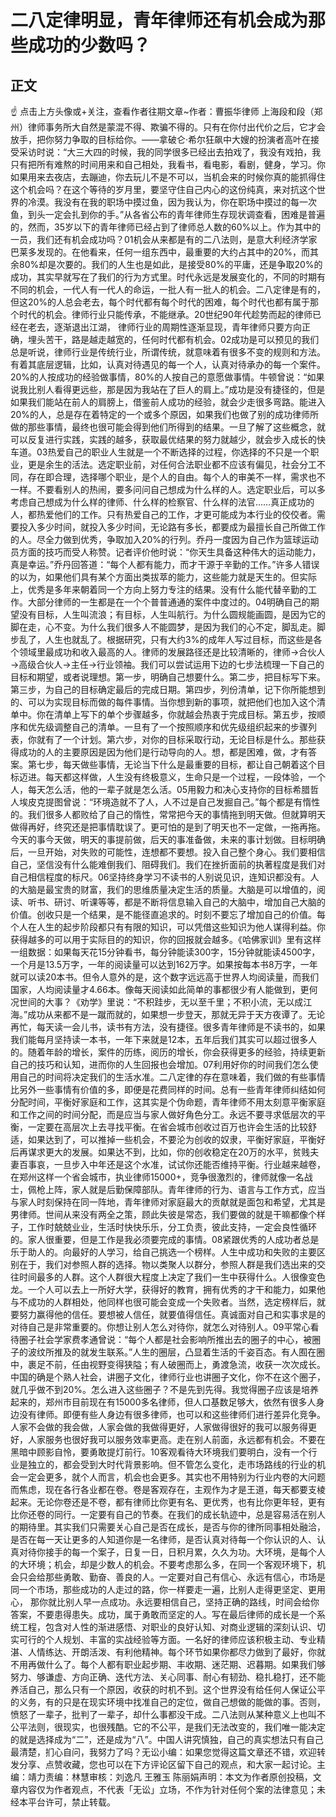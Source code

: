 # 二八定律明显，青年律师还有机会成为那些成功的少数吗？
## 正文
☝ 点击上方头像或+关注，查看作者往期文章~作者：曹振华律师 上海段和段（郑州）律师事务所大自然是蒙混不得、欺骗不得的。只有在你付出代价之后，它才会放手，把你努力争取的目标给你。——拿破仑·希尔狂飙中大嫂的扮演者高叶在接受采访时说：“大三大四的时候，我的同学很多已经出去拍戏了，我没有戏拍，我只有把所有难熬的时间用来和自己相处，我看书，看电影，看剧，健身，学习。你如果用来去夜店，去蹦迪，你去玩儿不是不可以，当机会来的时候你真的能抓得住这个机会吗？在这个等待的岁月里，要坚守住自己内心的这份纯真，来对抗这个世界的冷漠。我没有在我的职场中摸过鱼，因为我认为，你在职场中摸过的每一次鱼，到头一定会扎到你的手。”从各省公布的青年律师生存现状调查看，困难是普遍的，然而，35岁以下的青年律师已经占到了律师总人数的60%以上。作为其中的一员，我们还有机会成功吗？01机会从来都是有的二八法则，是意大利经济学家巴莱多发现的。在他看来，任何一组东西中，最重要的大约占其中的20%，而其余80%却是次要的。我们的人生也是如此，是接受80%的平庸，还是争取20%的成功，其实早就写在了我们的行为方式里。时代永远是发展变化的，不同的时期有不同的机会，一代人有一代人的命运，一批人有一批人的机会。二八定律是有的，但这20%的人总会老去，每个时代都有每个时代的困难，每个时代也都有属于那个时代的机会。律师行业只能传承，不能继承。20世纪90年代趁势而起的律师已经在老去，逐渐退出江湖， 律师行业的周期性逐渐显现，青年律师只要方向正确，埋头苦干，路是越走越宽的，任何时代都有机会。02成功是可以预见的我们总是听说，律师行业是传统行业，所谓传统，就意味着有很多不变的规则和方法。有着其底层逻辑，比如，认真对待遇见的每一个人，认真对待承办的每一个案件。20%的人按成功的经验做事情，80%的人按自己的意愿做事情。牛顿曾说：“如果说我比别人看得更远些，那是因为我站在了巨人的肩上。”成功是没有捷径的，但是如果我们能站在前人的肩膀上，借鉴前人成功的经验，就会少走很多弯路。能进入20%的人，总是存在着特定的一个或多个原因，如果我们也做了别的成功律师所做的那些事情，最终也很可能会得到他们所得到的结果。一旦了解了这些概念，就可以反复进行实践，实践的越多，获取最优结果的努力就越少，就会步入成长的快车道。03热爱自己的职业人生就是一个不断选择的过程，你选择的不只是一个职业，更是余生的活法。选定职业前，对任何合法职业都不应该有偏见，社会分工不同，存在即合理，选择哪个职业，是个人的自由。每个人的审美不一样，需求也不一样。不要看别⼈的热闹，要多问问自己想成为什么样的人。选定职业后，可以多考虑自己想成为什么样的律师、什么样的检察官、什么样的法官……真正成功的人，都热爱他们的工作。只有热爱自己的工作，才更可能成为本行业的佼佼者。需要投入多少时间，就投入多少时间，无论路有多长，都要成为最擅长自己所做工作的人。尽全力做到优秀，争取加入20%的行列。乔丹一度因为自己作为篮球运动员方面的技巧而受人称赞。记者评价他时说：“你天生具备这种伟大的运动能力，真是幸运。”乔丹回答道：“每个人都有能力，而才干源于辛勤的工作。”许多人错误的以为，如果他们具有某个方面出类拔萃的能力，这些能力就是天生的。但实际上，优秀是多年来朝着同一个方向上努力专注的结果。没有什么能代替辛勤的工作。大部分律师的一生都是在一个个普普通通的案件中度过的。04明确自己的期望没有目标，人生叫流浪；有目标，人生叫航行。为什么圆规能画圆，是因为它的脚在走，心不变。为什么我们很多人不能圆梦，是因为我们的心不定，脚乱走。脚步乱了，人生也就乱了。根据研究，只有大约3%的成年人写过目标，而这些是各个领域里最成功和收入最高的人。律师的发展路径还是比较清晰的，律师→合伙人→高级合伙人→主任→行业领袖。我们可以尝试运用下边的七步法梳理一下自己的目标和期望，或者说理想。第一步，明确自己想要什么。第二步，把目标写下来。第三步，为自己的目标确定最后的完成日期。第四步，列份清单，记下你所能想到的、可以为实现目标而做的每件事情。当你想到新的事项，就把他们也加入这个清单中。你在清单上写下的单个步骤越多，你就越会热衷于完成目标。第五步，按顺序和优先级调整自己的清单。一旦有了一个按照顺序和优先级组织起来的步骤列表，你就有了一个计划。第六步，对你的目标采取行动，无论目标是什么。那些获得成功的人的主要原因是因为他们是行动导向的人。想，都是困难，做，才有答案。第七步，每天做些事情，无论当下什么是最重要的目标，都让自己朝着这个目标迈进。每天都这样做，人生没有终极意义，生命只是一个过程，一段体验，一个人，每天怎么活，他的一辈子就是怎么活。05用毅力和决心支持你的目标希腊哲人埃皮克提图曾说：“环境造就不了人，人不过是自己发掘自己。”每个都是有惰性的。我们很多人都败给了自己的惰性，常常把今天的事情拖到明天做。但就算明天做得再好，终究还是把事情耽误了。更可怕的是到了明天也不一定做，一拖再拖。今天的事今天做，明天的事提前做，后天的事准备做，未来的事计划做。目标明确后，一旦开始，对失败的可能性，连想都不要想。投入自己整个身心。我们要相信自己，坚信没有什么能难倒我们、阻碍我们。我们在挫折面前的执著程度是我们对自己相信程度的标尺。06坚持终身学习不读书的人别说见识，连知识都没有。人的大脑是最宝贵的财富，我们的思维质量决定生活的质量。大脑是可以增值的，阅读、听书、研讨、听课等等，都是不断将信息输入自己的大脑中，增加自己大脑的价值。创收只是一个结果，是不能径直追求的。时刻不要忘了增加自己的价值。每个人在人生的起步阶段都只有有限的知识，可以凭借这些知识为他人谋得利益。你获得越多的可以用于实际目的的知识，你的回报就会越多。《哈佛家训》里有这样一组数据：如果每天花15分钟看书，每分钟能读300字，15分钟就能读4500字，一个月是13.5万字，一年的阅读量可以达到162万字。如果按每本书8万字，一年就可以读20本书。但令人意外的是，这个数字远远高于世界人均阅读量，而我们国家，人均阅读量才4.66本。像每天阅读如此简单的事都很少有人能做到，更何况世间的大事？《劝学》里说：“不积跬步，无以至千里；不积小流，无以成江海。”成功从来都不是一蹴而就的，如果想一步登天，那就无异于天方夜谭了。无论再忙，每天读一会儿书，读书有方法，没有捷径。很多青年律师是不读书的，如果我们能每月坚持读一本书，一年下来就是12本，五年后我们其实可以超过很多人的。随着年龄的增长，案件的历练，阅历的增长，你会获得更多的经验，持续更新自己的技巧和认知，进而你的人生回报也会增加。07利用好你的时间我们怎么使用自己的时间将决定我们的生活水准。二八定律的存在意味着，我们做的有些事情比另外一些事情有价值的多，即便是花费同样的时间。总有一些青年律师纠结如何分配时间，平衡好家庭和工作，这其实是个伪命题，青年律师不用太刻意平衡家庭和工作之间的时间分配，而是应当与家人做好角色分工。永远不要寻求低层次的平衡，一定要在高层次上去寻找平衡。在省会城市创收过百万也许会生活的比较舒适，如果达到了，可以推掉一些机会，不要沦为创收的奴隶，平衡好家庭，平衡好后再谋求更大的发展。如果达不到，比如，你的创收稳定在20万的水平，贫贱夫妻百事哀，一旦步入中年还是这个水准，试试你还能否维持平衡。行业越来越卷，在郑州这样一个省会城市，执业律师15000+，竞争很激烈的，律师就像一名战士，佩枪上阵，家人就是后勤保障部队。青年律师的行为、语言与工作方式，应当与家人时刻保持在同一阵地，青年律师对家庭最大的贡献就是面包和希望，尤其是男律师。世间从来没有两全之策，顾此失彼是常态，我们要做的就是干嘛都像个样子，工作时兢兢业业，生活时快快乐乐，分工负责，彼此支持，一定会良性循环的。家人很重要，但是工作是我必须要完成的事情。08紧跟优秀的人成功者总是乐于助人的。向最好的人学习，给自己挑选一个榜样。人生中成功和失败的主要区别在于，我们对参照人群的选择。物以类聚人以群分，参照人群是我们选出来的交往时间最多的人群。这个人群很大程度上决定了我们一生中获得什么。人很像变色龙。一个人可以去上一所好大学，获得好的教育，拥有优秀的才干和能力，如果他与不成功的人群相处，他同样也很可能会变成一个失败者。当然，选定榜样后，就要努力赢得他的信任。要想被人信任，就要值得信任。真诚面对自己和实事求是的对待自己是非常重要的。你想让别人怎么对待你，就怎么对待别人。09平常心看待圈子社会学家费孝通曾说：“每个人都是社会影响所推出去的圈子的中心，被圈子的波纹所推及的就发生联系。”人生的圈层，凸显着生活的千姿百态。有人囿在圈中，裹足不前，任由视野变得狭隘；有人破圈而上，勇渡急流，收获一次次成长。中国的确是个熟人社会，讲圈子文化，律师行业也讲圈子文化，你不在这个圈子，就几乎做不到20%。怎么进入这些圈子？不是先到先得。我觉得圈子应该是培养起来的，郑州市目前现在有15000多名律师，但人口基数足够大，依然有很多人身边没有律师。即便有些人身边有很多律师，也可以和这些律师们进行差异化竞争。人家不会做的我会做，人家会做的我做得更好，人家做得很好的我可以服务得更好，人家服务也很好我可以服务效率更高。走在别人前面，永远都有机会。不要在黑暗中顾影自怜，要勇敢提灯前行。10客观看待大环境我们要明白，没有一个行业是独立的，都会受到大时代背景影响。但不管怎么变化，走市场路线的行业的机会一定会更多，就个人而言，机会也会更多。其实也不用特别为行业内卷的大问题而焦虑，现在各行各业都在卷。卷是客观存在，主观作为才是王道，每天都要支棱起来。无论你卷还是不卷，都有律师比你更有名、更优秀，也有比你更年轻，更有比你还卷的同行。一定要有自己的节奏。在我们的成长轨迹中，总是容易活在别人的期待里。其实我们只需要关心自己是否在成长，是否与你的律所同事相处融洽，是否在每一天让更多的人知道你是一名律师，是否认真对待每一个你认识的人、认真对待你接手的每一个案子，日复一日，日积月累，久久为功。大环境，是每个人的大环境；机会，却是少数人的机会。不要考虑那么多，在同一个客观环境下，机会只会给那些勇敢、勤奋、善良的人。一定要对自己有信心、永远有信心，市场是同一个市场，那些成功的人走过的路，你一样要走一遍，比别人走得更坚定、更用心， 那你就比别人早一点成功。永远要相信自己，坚持正确的路线，时间会给你答案，不要患得患失。成功，属于勇敢而坚定的人。写在最后律师的成长是一个系统工程，包含对人性的渐进感悟、对职业的良好认知、对商业逻辑的深刻认识、切实可行的个人规划、丰富的实战经验等方面。一名好的律师应该积极主动、专业精湛、人情练达、开朗活泼、有利他精神。每个环节如果你都尽力做到了最好，你就不用再做什么了。每个人都有职业起步期、丰收期、迷茫期、迟暮期。如果我们够努力、够谦虚、方向正确、迭代方法、关心同事、耐心有韧劲、稳扎稳打，还不能养活自己，那么只有一个原因，收获的时机不到。这个世界没有给任何人保证公平的义务，有的只是在现实环境中找准自己的定位，做自己想做的能做的事。否则，愤怒了一辈子，批判了一辈子，却什么事都没干成。二八法则从某种意义上也叫不公平法则，很现实，也很残酷。它的不公平，是我们无法改变的，我们唯一能决定的就是选择成为“二”，还是成为“八”。中国人讲究慎独，自己的真实想法只有自己最清楚，扪心自问，我努力了吗？无讼小编：如果您觉得这篇文章还不错，欢迎转发分享、点赞收藏，您也可以在下方评论区留下自己的观点，和大家一起讨论。主编：靖力责编：林慧审核：刘逸凡 王雅玉 陈丽娟声明：本文为作者原创投稿，文章内容仅为作者观点，不代表「无讼」立场，不作为针对任何个案的法律意见；未经本平台许可，禁止转载。